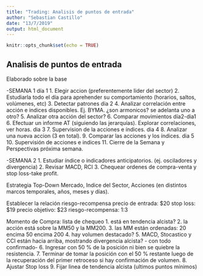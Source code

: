 ```yaml
---
title: "Trading: Analisis de puntos de entrada"
author: "Sebastian Castillo"
date: "13/7/2019"
output: html_document
---
```


```r
knitr::opts_chunk$set(echo = TRUE)
```

## Analisis de puntos de entrada

Elaborado sobre la base 

-SEMANA 1
día 1
1. Elegir accion (preferentemente lider del sector)
2. Estudiarla todo el día para aprehender su comportamiento (horarios, saltos, volúmenes, etc)
3. Detectar patrones
dia 2
4. Analizar correlación entre acción e indices disponibles. Ej. BYMA. ¿son armonicos? se adelanta uno a otro? 
5. Analizar otra acción del sector?
6. Comparar movimientos día2-dia1
6. Efectuar un informe AT (siguiendo las jerarquías). Explorar correlaciones, ver horas.
dia 3
7. Supervision de la acciones e índices.
dia 4
8. Analizar una nueva accion (3 en total).
9. Comparar las acciones y los índices.
dia 5
10. Supervisión de acciones e indices
11. Cierre de la Semana y Perspectivas próxima semana.

-SEMANA 2
1. Estudiar índice o indicadores anticipatorios. (ej. osciladores y divergencia)
2. Revisar MACD, RCI
3. Chequear ordenes de compra-venta y stop loss-take profit.

Estrategia Top-Down
Mercado, Indice del Sector, Acciones (en distintos marcos temporales, años, meses y días).

Establecer la relación riesgo-recompensa
precio de entrada: $20
stop loss: $19
precio objetivo: $23
riesgo-recompensa: 1:3

Momento de Compra: lista de chequeo
1. está en tendencia alcista?
2. la acción está sobre la MM50 y la MM200.
3. las MM están ordenadas: 20 encima 50 encima 200
4. hay volumen destacado?
5. MACD, Stocastico y CCI están hacia arriba, mostrando divergencia alcista?
- con todo confirmado-
6. Ingresar con 50 % de la posición ni bien se quiebre la resistencia. 
7. Terminar de tomar la posición con el 50 % restante luego de la recuperación del primer retroceso si hay confirmación de volumen.
8. Ajustar Stop loss
9. Fijar linea de tendencia alcista (ultimos puntos mínimos)

